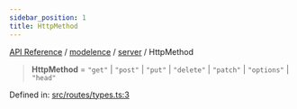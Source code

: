 ```yaml
---
sidebar_position: 1
title: HttpMethod
---
```


[API Reference](/api-reference/modelence/server/type-aliases/../../../index) / [modelence](/api-reference/modelence/server/type-aliases/../../index) / [server](/api-reference/modelence/server/type-aliases/../index) / HttpMethod

> **HttpMethod** = `"get"` \| `"post"` \| `"put"` \| `"delete"` \| `"patch"` \| `"options"` \| `"head"`

Defined in: [src/routes/types.ts:3](https://github.com/modelence/modelence/blob/3d38d399776fc82b65c57ffd240ca33361f43e84/packages/modelence/src/routes/types.ts#L3)
